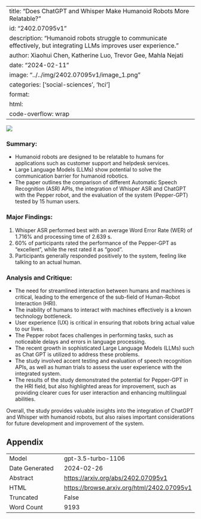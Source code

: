 
---
title: "Does ChatGPT and Whisper Make Humanoid Robots More Relatable?"
id: "2402.07095v1"
description: "Humanoid robots struggle to communicate effectively, but integrating LLMs improves user experience."
author: Xiaohui Chen, Katherine Luo, Trevor Gee, Mahla Nejati
date: "2024-02-11"
image: "../../img/2402.07095v1/image_1.png"
categories: ['social-sciences', 'hci']
format:
  html:
    code-overflow: wrap
---

![](../../img/2402.07095v1/image_1.png)

### **Summary:**
- Humanoid robots are designed to be relatable to humans for applications such as customer support and helpdesk services.
- Large Language Models (LLMs) show potential to solve the communication barrier for humanoid robotics.
- The paper outlines the comparison of different Automatic Speech Recognition (ASR) APIs, the integration of Whisper ASR and ChatGPT with the Pepper robot, and the evaluation of the system (Pepper-GPT) tested by 15 human users.

### Major Findings:
1. Whisper ASR performed best with an average Word Error Rate (WER) of 1.716% and processing time of 2.639 s.
2. 60% of participants rated the performance of the Pepper-GPT as "excellent", while the rest rated it as "good".
3. Participants generally responded positively to the system, feeling like talking to an actual human.

### Analysis and Critique:
- The need for streamlined interaction between humans and machines is critical, leading to the emergence of the sub-field of Human-Robot Interaction (HRI).
- The inability of humans to interact with machines effectively is a known technology bottleneck.
- User experience (UX) is critical in ensuring that robots bring actual value to our lives.
- The Pepper robot faces challenges in performing tasks, such as noticeable delays and errors in language processing.
- The recent growth in sophisticated Large Language Models (LLMs) such as Chat GPT is utilized to address these problems.
- The study involved accent testing and evaluation of speech recognition APIs, as well as human trials to assess the user experience with the integrated system.
- The results of the study demonstrated the potential for Pepper-GPT in the HRI field, but also highlighted areas for improvement, such as providing clearer cues for user interaction and enhancing multilingual abilities.

Overall, the study provides valuable insights into the integration of ChatGPT and Whisper with humanoid robots, but also raises important considerations for future development and improvement of the system.

## Appendix

|          |          |
|----------|----------|
| Model     | gpt-3.5-turbo-1106       |
| Date Generated     | 2024-02-26       |
| Abstract | [https://arxiv.org/abs/2402.07095v1](https://arxiv.org/abs/2402.07095v1)        |
| HTML     | [https://browse.arxiv.org/html/2402.07095v1](https://browse.arxiv.org/html/2402.07095v1)       |
| Truncated       | False       |
| Word Count       | 9193       |